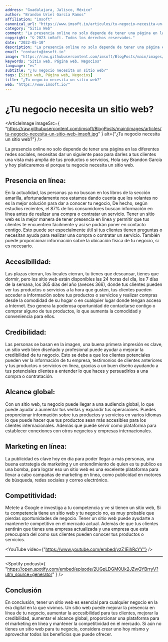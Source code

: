 ```yaml
---
address: "Guadalajara, Jalisco, México"
author: "Brandon Uriel García Ramos"
affiliation: "imsoft"
canonical_url: "https://www.imsoft.io/articulos/tu-negocio-necesita-un-sitio-web"
category: "Sitio Web"
comment: "La presencia online no solo depende de tener una página en las diferentes redes sociales, necesitas dar un siguiente paso para darles a tus clientes una vista más amplia de tus productos o servicios, Hola soy Brandon García y hoy platicaremos el porque tu negocio necesita un sitio web."
copyright: "© 2023 imSoft. Todos los derechos reservados."
date: "2022-05-10"
description: "La presencia online no solo depende de tener una página en las diferentes redes sociales, necesitas dar un siguiente paso para darles a tus clientes una vista más amplia de tus productos o servicios, Hola soy Brandon García y hoy platicaremos el porque tu negocio necesita un sitio web."
email: "contacto@imsoft.io"
image: "https://raw.githubusercontent.com/imsoft/BlogPosts/main/images/articles/tu-negocio-necesita-un-sitio-web-imsoft.jpg"
keywords: "Sitio web, Página web, Negocios"
language: "es"
subtitle: "¿Tu negocio necesita un sitio web?"
tags: [Sitio web, Página web, Negocios]
title: "¿Tu negocio necesita un sitio web?"
web: "https://www.imsoft.io/"
---
```


# ¿Tu negocio necesita un sitio web?

<ArticleImage
  imageSrc={
    "https://raw.githubusercontent.com/imsoft/BlogPosts/main/images/articles/tu-negocio-necesita-un-sitio-web-imsoft.jpg"
  }
  alt={"¿Tu negocio necesita un sitio web?"}
/>

La presencia online no solo depende de tener una página en las diferentes redes sociales, necesitas dar un siguiente paso para darles a tus clientes una vista más amplia de tus productos o servicios, Hola soy Brandon García y hoy platicaremos el porque tu negocio necesita un sitio web.

## Presencia en línea:

En la actualidad, las personas ya no buscan en los libros de la sección amarilla, afortunadamente nos estamos dando cuenta que los volantes no es la mejor solución para dar a conocer tu negocio, De hecho, según estudios recientes, el 87% de los consumidores buscan información en línea antes de realizar una compra o contratar un servicio. Tener un sitio web es la mejor manera de tener presencia en línea y permitir que tus clientes te encuentren fácilmente y así se podrán poner en contacto contigo. Esto puede ser especialmente útil si tus clientes tienen preguntas o necesitan ayuda para realizar una compra o contratar un servicio. También puede proporcionar información sobre la ubicación física de tu negocio, si es necesario.

## Accesibilidad:

Las plazas cierran, los locales cierran, tu tienes que descansar, tienes que dormir, pero los sitio web están disponibles las 24 horas del día, los 7 días de la semana, los 365 días del año (aveces 366), donde tus clientes pueden ver tus productos o servicios a la hora que gusten, tus clientes pueden acceder a información sobre tus productos o servicios y realizar compras desde la comodidad de su hogar o en cualquier lugar donde tengan acceso a Internet. Eso genera la poderosa oportunidad de contactarse contigo o comprar alguno de tus productos, lo que aumenta la comodidad y conveniencia para ellos.

## Credibilidad:

Las personas se basan en la imagen, una buena primera impresión es clave, un sitio web bien diseñado y profesional puede ayudar a mejorar la credibilidad de tu negocio. Esto se debe a que los clientes potenciales pueden ver la información de tu empresa, testimonios de clientes anteriores y tus productos o servicios en línea, gracias a un buen diseño ayudando a tus potenciales clientes a entender lo que haces y persuadirlos a una compra o contratación.

## Alcance global:

Con un sitio web, tu negocio puede llegar a una audiencia global, lo que puede ayudar a aumentar tus ventas y expandir tus operaciones. Puedes proporcionar información sobre tus productos y servicios en varios idiomas lo que puede hacer que tus productos sean más accesibles para los clientes internacionales. Además que puede servir como plataforma para establecer conexiones con otros negocios y empresas internacionales.

## Marketing en línea:

La publicidad es clave hoy en día para poder llegar a más personas, una buena estrategia de marketing y un entendimiento de quien es tu publico es una bomba, para lograr eso un sitio web es una excelente plataforma para llevar a cabo campañas de marketing en línea, como publicidad en motores de búsqueda, redes sociales y correo electrónico.

## Competitividad:

Metete a Google e investiga a tu competencia y ve si tienen un sitio web, Si tu competencia tiene un sitio web y tu negocio no, es muy probable que pierdas oportunidades de negocio. Tener un sitio web puede ayudarte a mantenerte competitivo en el mercado actual. Además de que tus clientes sentirán que tienes una empresa actualizada y una empresa que esta preocupara del como sus clientes pueden conocer tus productos o servicios.

<YouTube video={"https://www.youtube.com/embed/yzZ1EihRcYY"} />

---

<Spotify
  podcast={
    "https://open.spotify.com/embed/episode/2UGpLDGM0Uk2JZwQYBrryV?utm_source=generator"
  }
/>

## Conclusión

En conclusión, tener un sitio web es esencial para cualquier negocio en la era digital en la que vivimos. Un sitio web puede mejorar la presencia en línea de tu negocio, aumentar la accesibilidad para tus clientes, mejorar la credibilidad, aumentar el alcance global, proporcionar una plataforma para el marketing en línea y mantener la competitividad en el mercado. Si aún no tienes un sitio web para tu negocio, considera crear uno hoy mismo y aprovechar todos los beneficios que puede ofrecer.
